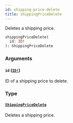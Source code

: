 ```yaml
---
id: shipping-price-delete
title: shippingPriceDelete
---
```


Deletes a shipping price.

```graphql
shippingPriceDelete(
  id: ID!
): ShippingPriceDelete

```

### Arguments

#### `id` ([`ID!`](/docs/developer/api-reference/scalars/id))

ID of a shipping price to delete.

### Type

#### [`ShippingPriceDelete`](/docs/developer/api-reference/objects/shipping-price-delete)

Deletes a shipping price.
